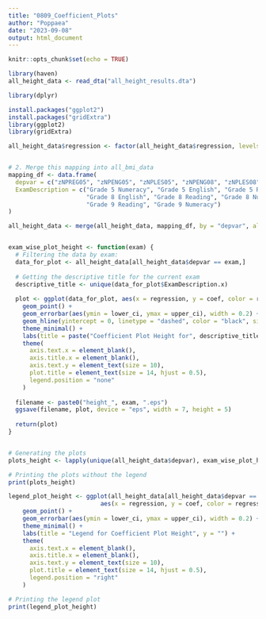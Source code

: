 ---
title: "0809_Coefficient_Plots"
author: "Poppaea"
date: "2023-09-08"
output: html_document
---

```{r setup, include=FALSE}
knitr::opts_chunk$set(echo = TRUE)
```

```{r}
library(haven)
all_height_data <- read_dta("all_height_results.dta")
```

```{r}
library(dplyr)
```

```{r}
install.packages("ggplot2")
install.packages("gridExtra")
library(ggplot2)
library(gridExtra)
```

```{r}
all_height_data$regression <- factor(all_height_data$regression, levels = c("phenotypic", "mr_unrel", "mr_unrel_PCs", "mr_wf", "mr_wf_PCs"))


# 2. Merge this mapping into all_bmi_data
mapping_df <- data.frame(
  depvar = c("zNPREG05", "zNPENG05", "zNPLES05", "zNPENG08", "zNPLES08", "zNPREG08", "zNPLES09", "zNPREG09"),
  ExamDescription = c("Grade 5 Numeracy", "Grade 5 English", "Grade 5 Reading",
                      "Grade 8 English", "Grade 8 Reading", "Grade 8 Numeracy",
                      "Grade 9 Reading", "Grade 9 Numeracy")
)

all_height_data <- merge(all_height_data, mapping_df, by = "depvar", all.x = TRUE)


exam_wise_plot_height <- function(exam) {
  # Filtering the data by exam:
  data_for_plot <- all_height_data[all_height_data$depvar == exam,]
  
  # Getting the descriptive title for the current exam
  descriptive_title <- unique(data_for_plot$ExamDescription.x)
  
  plot <- ggplot(data_for_plot, aes(x = regression, y = coef, color = regression)) +
    geom_point() +
    geom_errorbar(aes(ymin = lower_ci, ymax = upper_ci), width = 0.2) +
    geom_hline(yintercept = 0, linetype = "dashed", color = "black", size = 0.5) + # Add horizontal line at y=0
    theme_minimal() +
    labs(title = paste("Coefficient Plot Height for", descriptive_title, ""), y = "") +
    theme(
      axis.text.x = element_blank(),
      axis.title.x = element_blank(),
      axis.text.y = element_text(size = 10),
      plot.title = element_text(size = 14, hjust = 0.5),
      legend.position = "none"
    )
  
  filename <- paste0("height_", exam, ".eps")
  ggsave(filename, plot, device = "eps", width = 7, height = 5)
  
  return(plot)
}


# Generating the plots
plots_height <- lapply(unique(all_height_data$depvar), exam_wise_plot_height)

# Printing the plots without the legend
print(plots_height)

```


```{r}
legend_plot_height <- ggplot(all_height_data[all_height_data$depvar == unique(all_height_data$depvar)[1],], 
                          aes(x = regression, y = coef, color = regression)) +
    geom_point() +
    geom_errorbar(aes(ymin = lower_ci, ymax = upper_ci), width = 0.2) +
    theme_minimal() +
    labs(title = "Legend for Coefficient Plot Height", y = "") + 
    theme(
      axis.text.x = element_blank(),
      axis.title.x = element_blank(),
      axis.text.y = element_text(size = 10),
      plot.title = element_text(size = 14, hjust = 0.5),
      legend.position = "right"
    )

# Printing the legend plot
print(legend_plot_height)

```

